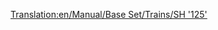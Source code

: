 [[Translation:en/Manual/Base Set/Trains/SH '125']]
{{en/Manual/Base Set/Trains/Trains|Cost=£23,437 ($46,874)
|Speed=201 kph (125 mph)
|Weight=70 t
|Power=4,500 hp (3356 kW)
|Annual=£2,894 ($5,788)
|Designed=1978
|Lifespan=20
|Capacity=8 bags of mail
|Description=In OpenTTD, selecting this engine adds a driving-van trailer at the end of the train as well as the locomotive. Both the locomotive and trailer can contain extra cargo, by default mail. Don't forget to refit this vehicle to passengers if you run a passenger-only service, so your stations don't start gathering mail!

|Real-life=This is a renamed version of the British [https://www.wikipedia.org/wiki/High Speed Train Intercity 125], the record-holder for the fastest diesel locomotive in the world (148 MPH).
}}